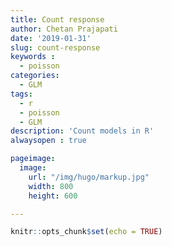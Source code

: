 ```yaml
---
title: Count response
author: Chetan Prajapati
date: '2019-01-31'
slug: count-response
keywords : 
  - poisson
categories:
  - GLM
tags:
  - r
  - poisson
  - GLM
description: 'Count models in R'
alwaysopen : true

pageimage:
  image:
    url: "/img/hugo/markup.jpg"
    width: 800
    height: 600

---
```



```r
knitr::opts_chunk$set(echo = TRUE)
```

